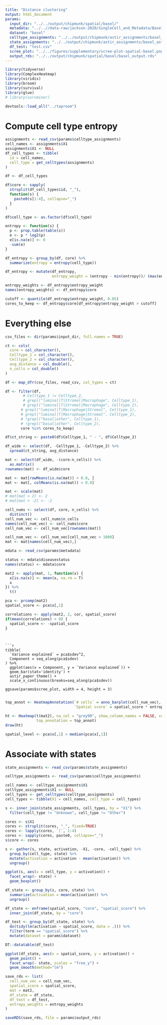 ```yaml
---
title: "Distance clustering"
output: html_document
params:
  input_dir: "../../output/chipmunk/spatial/basel/"
  metadata: "../..//data-raw/jackson-2020/SingleCell_and_Metadata/BaselTMA/Basel_PatientMetadata.csv"
  dataset: "basel"
  celltype_assignments: "../../output/chipmunk/astir_assignments/basel_astir_assignments.csv"
  state_assignments: "../../output/chipmunk/astir_assignments/basel_astir_assignments_state.csv"
  df_test: "test.csv"
  scree_plot: "../../figures/supplementary/scree-plot-spatial-basel.png"
  output_rds: "../../output/chipmunk/spatial/basel/basel_output.rds"
---
```


```r
library(tidyverse)
library(ComplexHeatmap)
library(viridis)
library(broom)
library(survival)
library(glue)
# library(survminer)

devtools::load_all("../taproom")
```

# Compute cell type entropy

```r
assignments <- read_csv(params$celltype_assignments)
cell_names <- assignments$X1
assignments$X1 <- NULL
df_cell_types <- tibble(
  id = cell_names,
  cell_type = get_celltypes(assignments)
)
```

```r
df <- df_cell_types

df$core <- sapply(
  strsplit(df_cell_types$id, "_"), 
  function(s) {
    paste0(s[1:4], collapse="_")
  }
)

df$cell_type <- as.factor(df$cell_type)
```

```r
entropy <- function(s) {
  p <- prop.table(table(s))
  e <- p * log2(p)
  e[is.na(e)] <- 0
  -sum(e)
}

df_entropy <- group_by(df, core) %>% 
  summarize(entropy = entropy(cell_type))
```

```r
df_entropy <- mutate(df_entropy,
                     entropy_weight = (entropy - min(entropy))/ (max(entropy) - min(entropy)))
```

```r
entropy_weights <- df_entropy$entropy_weight
names(entropy_weights) <- df_entropy$core
```

```r
cutoff <- quantile(df_entropy$entropy_weight, 0.05)
cores_to_keep <- df_entropy$core[df_entropy$entropy_weight > cutoff]
```


# Everything else


```r
csv_files <- dir(params$input_dir, full.names = TRUE)
```

```r
ct <- cols(
  core = col_character(),
  Celltype_1 = col_character(),
  Celltype_2 = col_character(),
  avg_distance = col_double(),
  n_cells = col_double()
)

df <- map_dfr(csv_files, read_csv, col_types = ct)
```

```r
df <- filter(df,
        # Celltype_1 != Celltype_2,
        # grepl("luminal|T|Stromal|Macrophage", Celltype_1),
        # grepl("luminal|T|Stromal|Macrophage", Celltype_2),
       # grepl("luminal|T|Macrophage|Stromal", Celltype_1),
       # grepl("luminal|T|Macrophage|Stromal", Celltype_2),
       # !grepl("basal|other", Celltype_1),
       # !grepl("basal|other", Celltype_2),
       core %in% cores_to_keep)

```


```r
df$ct_string <- paste0(df$Celltype_1, " - ", df$Celltype_2)
```

```r
df_wide <- select(df, -Celltype_1, -Celltype_2) %>% 
  spread(ct_string, avg_distance)
```

```r
mat <- select(df_wide, -(core:n_cells)) %>% 
  as.matrix()
rownames(mat) <- df_wide$core

mat <- mat[rowMeans(is.na(mat)) < 0.8, ]
mat <- mat[, colMeans(is.na(mat)) < 0.8]

mat <- scale(mat)
# mat[mat > 2] <- 2
# mat[mat < -2] <- -2
```

```r
cell_nums <- select(df, core, n_cells) %>% 
  distinct()
cell_num_vec <- cell_nums$n_cells
names(cell_num_vec) <- cell_nums$core
cell_num_vec <- cell_num_vec[rownames(mat)]
```

```r
cell_num_vec <- cell_num_vec[cell_num_vec > 1000]
mat <- mat[names(cell_num_vec),]
```




```r
mdata <- read_csv(params$metadata)
```

```r
status <- mdata$diseasestatus
names(status) <- mdata$core
```

```r
mat2 <- apply(mat, 1, function(x) {
  x[is.na(x)] <- mean(x, na.rm = T)
  x
}) %>% 
  t()
```


```r
pca <- prcomp(mat2)
spatial_score <- pca$x[,1]
```

```r
correlations <- apply(mat2, 2, cor, spatial_score)
if(mean(correlations) < 0) {
  spatial_score <- -spatial_score
}
```
```


```r
tibble(
  `Variance explained` = pca$sdev^2,
  Component = seq_along(pca$sdev)
) %>% 
  ggplot(aes(x = Component, y = `Variance explained`)) +
  geom_bar(stat='identity') +
  astir_paper_theme() +
  scale_x_continuous(breaks=seq_along(pca$sdev))

ggsave(params$scree_plot, width = 4, height = 3)
```


```r
```




```r



top_annot <- HeatmapAnnotation(`# cells` = anno_barplot(cell_num_vec),
                               `Spatial score` = spatial_score * entropy_weights[names(spatial_score)])

ht <- Heatmap(t(mat2), na_col = "grey90", show_column_names = FALSE, col=viridis(100),
              top_annotation = top_annot)
draw(ht)
```

```r
spatial_level <- pca$x[,1] > median(pca$x[,1])
```



# Associate with states


```r
state_assignments <- read_csv(params$state_assignments)
```

```r
celltype_assignments <- read_csv(params$celltype_assignments)
```

```r
cell_names <- celltype_assignments$X1
celltype_assignments$X1 <- NULL
cell_types <- get_celltypes(celltype_assignments)
cell_types <- tibble(X1 = cell_names, cell_type = cell_types)
```

```r
s <- inner_join(state_assignments, cell_types, by = "X1") %>% 
  filter(cell_type != "Unknown", cell_type != "Other")
```


```r
cores <- s$X1
cores <- strsplit(cores, "_", fixed=TRUE)
cores <- lapply(cores, `[`, 1:4)
cores <- sapply(cores, paste0, collapse="_")
s$core <- cores
```

```r
s <- gather(s, state, activation, -X1, -core, -cell_type) %>% 
  group_by(cell_type, state) %>% 
  mutate(activation = activation - mean(activation)) %>% 
  ungroup()
```


```r
ggplot(s, aes(x = cell_type, y = activation)) +
  facet_wrap(~ state) +
  geom_boxplot()
```



```r
df_state <- group_by(s, core, state) %>% 
  summarize(activation = mean(activation)) %>% 
  ungroup()
```

```r
df_state <- enframe(spatial_score, "core", "spatial_score") %>% 
  inner_join(df_state, by = "core")
```

```r
df_test <- group_by(df_state, state) %>% 
  do(tidy(lm(activation ~ spatial_score, data = .))) %>% 
  filter(term == "spatial_score") %>% 
  mutate(dataset = params$dataset)
```

```r
DT::datatable(df_test)
```


```r
ggplot(df_state, aes(x = spatial_score, y = activation)) +
  geom_point() +
  facet_wrap(~ state, scales = "free_y") +
  geom_smooth(method="lm")
```



```r
save_rds <- list(
  cell_num_vec = cell_num_vec,
  spatial_score = spatial_score, 
  mat = mat2,
  df_state = df_state,
  df_test = df_test,
  entropy_weights = entropy_weights
)

saveRDS(save_rds, file = params$output_rds)
```


